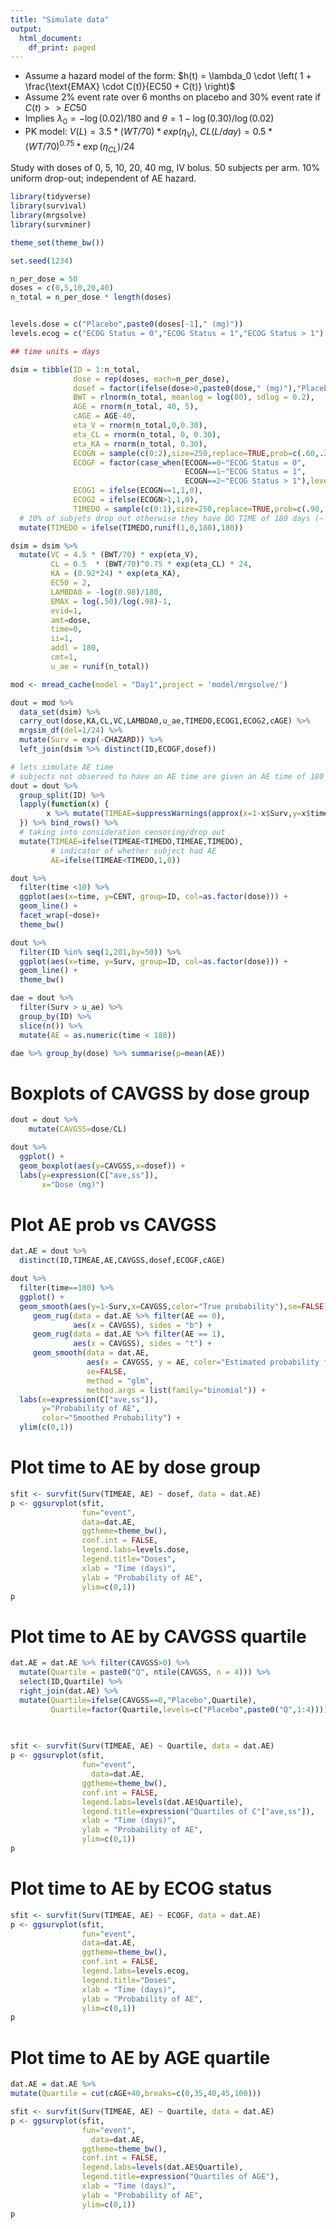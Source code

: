 ```yaml
---
title: "Simulate data"
output:
  html_document:
    df_print: paged
---
```


* Assume a hazard model of the form: $h(t) = \lambda_0 \cdot \left( 1 + \frac{\text{EMAX} \cdot C(t)}{EC50 + C(t)} \right)$
* Assume 2\% event rate over 6 months on placebo and 30% event rate if $C(t) >> EC50$
* Implies $\lambda_0 = -\log(0.02)/180$ and $\theta = 1 - \log(0.30)/\log(0.02)$
* PK model: $V (L) = 3.5*(WT/70)*exp(\eta_V)$, $CL (L/day) = 0.5*(WT/70)^{0.75}*\exp(\eta_{CL})/24$

Study with doses of 0, 5, 10, 20, 40 mg, IV bolus.  50 subjects per arm.  10% uniform drop-out; independent of AE hazard.

```r
library(tidyverse)
library(survival)
library(mrgsolve)
library(survminer)

theme_set(theme_bw())

set.seed(1234)

n_per_dose = 50
doses = c(0,5,10,20,40)
n_total = n_per_dose * length(doses)


levels.dose = c("Placebo",paste0(doses[-1]," (mg)"))
levels.ecog = c("ECOG Status = 0","ECOG Status = 1","ECOG Status > 1")

## time units = days

dsim = tibble(ID = 1:n_total,
              dose = rep(doses, each=n_per_dose),
              dosef = factor(ifelse(dose>0,paste0(dose," (mg)"),"Placebo"),levels=levels.dose),
              BWT = rlnorm(n_total, meanlog = log(80), sdlog = 0.2),
              AGE = rnorm(n_total, 40, 5),
              cAGE = AGE-40,
              eta_V = rnorm(n_total,0,0.30),
              eta_CL = rnorm(n_total, 0, 0.30),
              eta_KA = rnorm(n_total, 0.30),
              ECOGN = sample(c(0:2),size=250,replace=TRUE,prob=c(.60,.30,.10)),
              ECOGF = factor(case_when(ECOGN==0~"ECOG Status = 0",
                                       ECOGN==1~"ECOG Status = 1",
                                       ECOGN==2~"ECOG Status > 1"),levels=levels.ecog),
              ECOG1 = ifelse(ECOGN==1,1,0),
              ECOG2 = ifelse(ECOGN>1,1,0),
              TIMEDO = sample(c(0:1),size=250,replace=TRUE,prob=c(.90,.10))) %>% 
  # 10% of subjets drop out otherwise they have DO TIME of 180 days (~ administrative censoring)
  mutate(TIMEDO = ifelse(TIMEDO,runif(1,0,180),180)) 

dsim = dsim %>% 
  mutate(VC = 4.5 * (BWT/70) * exp(eta_V),
         CL = 0.5  * (BWT/70)^0.75 * exp(eta_CL) * 24,
         KA = (0.92*24) * exp(eta_KA),
         EC50 = 2, 
         LAMBDA0 = -log(0.98)/180,
         EMAX = log(.50)/log(.98)-1,
         evid=1,
         amt=dose,
         time=0,
         ii=1,
         addl = 180,
         cmt=1,
         u_ae = runif(n_total))


```


```r
mod <- mread_cache(model = "Day1",project = 'model/mrgsolve/')
```

```r
dout = mod %>% 
  data_set(dsim) %>% 
  carry_out(dose,KA,CL,VC,LAMBDA0,u_ae,TIMEDO,ECOG1,ECOG2,cAGE) %>% 
  mrgsim_df(del=1/24) %>% 
  mutate(Surv = exp(-CHAZARD)) %>% 
  left_join(dsim %>% distinct(ID,ECOGF,dosef))

# lets simulate AE time
# subjects not observed to have an AE time are given an AE time of 180 days 
dout = dout %>% 
  group_split(ID) %>% 
  lapply(function(x) {
        x %>% mutate(TIMEAE=suppressWarnings(approx(x=1-x$Surv,y=x$time,xout=x$u_ae[1],yright=180)$y))
  }) %>% bind_rows() %>% 
  # taking into consideration censoring/drop out
  mutate(TIMEAE=ifelse(TIMEAE<TIMEDO,TIMEAE,TIMEDO),
         # indicator of whether subject had AE
         AE=ifelse(TIMEAE<TIMEDO,1,0))


```


```r
dout %>% 
  filter(time <10) %>% 
  ggplot(aes(x=time, y=CENT, group=ID, col=as.factor(dose))) +
  geom_line() +
  facet_wrap(~dose)+
  theme_bw()
```


```r
dout %>% 
  filter(ID %in% seq(1,201,by=50)) %>% 
  ggplot(aes(x=time, y=Surv, group=ID, col=as.factor(dose))) +
  geom_line() +
  theme_bw()
```

```r
dae = dout %>% 
  filter(Surv > u_ae) %>% 
  group_by(ID) %>% 
  slice(n()) %>% 
  mutate(AE = as.numeric(time < 180))
```

```r
dae %>% group_by(dose) %>% summarise(p=mean(AE))
```


# Boxplots of CAVGSS by dose group
```r
dout = dout %>% 
    mutate(CAVGSS=dose/CL) 

dout %>% 
  ggplot() + 
  geom_boxplot(aes(y=CAVGSS,x=dosef)) + 
  labs(y=expression(C["ave,ss"]),
       x="Dose (mg)")
```

# Plot AE prob vs CAVGSS
```r

dat.AE = dout %>% 
  distinct(ID,TIMEAE,AE,CAVGSS,dosef,ECOGF,cAGE)

dout %>% 
  filter(time==180) %>% 
  ggplot() + 
  geom_smooth(aes(y=1-Surv,x=CAVGSS,color="True probability"),se=FALSE) +
     geom_rug(data = dat.AE %>% filter(AE == 0),
              aes(x = CAVGSS), sides = "b") +
     geom_rug(data = dat.AE %>% filter(AE == 1),
              aes(x = CAVGSS), sides = "t") +
     geom_smooth(data = dat.AE,
                 aes(x = CAVGSS, y = AE, color="Estimated probability from data"),
                 se=FALSE,
                 method = "glm",
                 method.args = list(family="binomial")) + 
  labs(x=expression(C["ave,ss"]),
       y="Probability of AE",
       color="Smoothed Probability") + 
  ylim(c(0,1))
```


# Plot time to AE by dose group

```r
sfit <- survfit(Surv(TIMEAE, AE) ~ dosef, data = dat.AE)
p <- ggsurvplot(sfit,
                fun="event",
                data=dat.AE,
                ggtheme=theme_bw(),
                conf.int = FALSE,
                legend.labs=levels.dose,
                legend.title="Doses",
                xlab = "Time (days)", 
                ylab = "Probability of AE",
                ylim=c(0,1))
p  
```

# Plot time to AE by CAVGSS quartile
```r
dat.AE = dat.AE %>% filter(CAVGSS>0) %>% 
  mutate(Quartile = paste0("Q", ntile(CAVGSS, n = 4))) %>%
  select(ID,Quartile) %>% 
  right_join(dat.AE) %>% 
  mutate(Quartile=ifelse(CAVGSS==0,"Placebo",Quartile),
         Quartile=factor(Quartile,levels=c("Placebo",paste0("Q",1:4))))
  
  

sfit <- survfit(Surv(TIMEAE, AE) ~ Quartile, data = dat.AE)
p <- ggsurvplot(sfit,
                fun="event",
                  data=dat.AE,
                ggtheme=theme_bw(),
                conf.int = FALSE,
                legend.labs=levels(dat.AE$Quartile),
                legend.title=expression("Quartiles of C"["ave,ss"]),
                xlab = "Time (days)", 
                ylab = "Probability of AE",
                ylim=c(0,1))
p  
```

# Plot time to AE by ECOG status

```r
sfit <- survfit(Surv(TIMEAE, AE) ~ ECOGF, data = dat.AE)
p <- ggsurvplot(sfit,
                fun="event",
                data=dat.AE,
                ggtheme=theme_bw(),
                conf.int = FALSE,
                legend.labs=levels.ecog,
                legend.title="Doses",
                xlab = "Time (days)", 
                ylab = "Probability of AE",
                ylim=c(0,1))
p  
```


# Plot time to AE by AGE quartile
```r
dat.AE = dat.AE %>% 
mutate(Quartile = cut(cAGE+40,breaks=c(0,35,40,45,100))) 

sfit <- survfit(Surv(TIMEAE, AE) ~ Quartile, data = dat.AE)
p <- ggsurvplot(sfit,
                fun="event",
                  data=dat.AE,
                ggtheme=theme_bw(),
                conf.int = FALSE,
                legend.labs=levels(dat.AE$Quartile),
                legend.title=expression("Quartiles of AGE"),
                xlab = "Time (days)", 
                ylab = "Probability of AE",
                ylim=c(0,1))
p  
```





